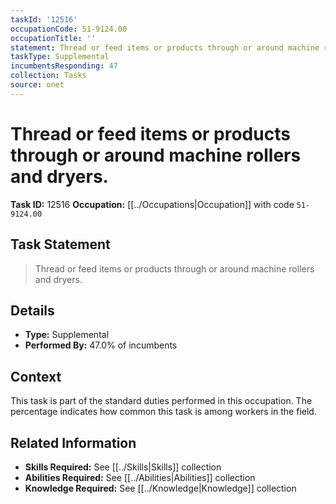 ```yaml
---
taskId: '12516'
occupationCode: 51-9124.00
occupationTitle: ''
statement: Thread or feed items or products through or around machine rollers and dryers.
taskType: Supplemental
incumbentsResponding: 47
collection: Tasks
source: onet
---
```

# Thread or feed items or products through or around machine rollers and dryers.

**Task ID:** 12516
**Occupation:** [[../Occupations|Occupation]] with code `51-9124.00`

## Task Statement

> Thread or feed items or products through or around machine rollers and dryers.

## Details

- **Type:** Supplemental
- **Performed By:** 47.0% of incumbents

## Context

This task is part of the standard duties performed in this occupation. The percentage indicates how common this task is among workers in the field.

## Related Information

- **Skills Required:** See [[../Skills|Skills]] collection
- **Abilities Required:** See [[../Abilities|Abilities]] collection
- **Knowledge Required:** See [[../Knowledge|Knowledge]] collection

